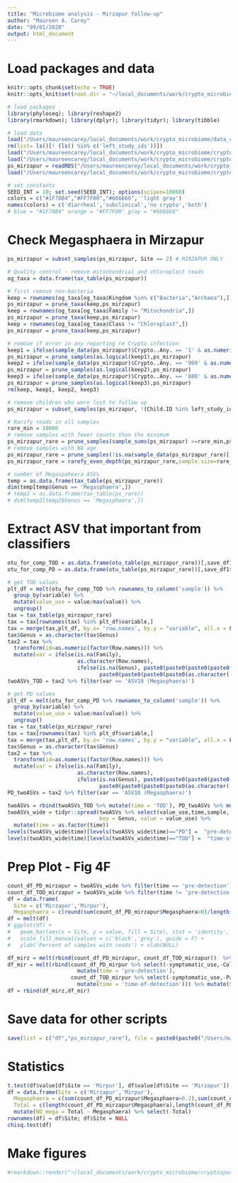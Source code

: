 ```yaml
---
title: "Microbiome analysis - Mirzapur follow-up"
author: "Maureen A. Carey"
date: "09/01/2020"
output: html_document
---
```


# Load packages and data

```r

knitr::opts_chunk$set(echo = TRUE)
knitr::opts_knit$set(root.dir = "~/local_documents/work/crypto_microbiome/cryptosporidium_microbiome/")

# load packages
library(phyloseq); library(reshape2)
library(rmarkdown); library(dplyr); library(tidyr); library(tibble)

# load data
load("/Users/maureencarey/local_documents/work/crypto_microbiome/data_cannot_be_shared/data.RData")
rm(list= ls()[! (ls() %in% c('left_study_ids'))])
load("/Users/maureencarey/local_documents/work/crypto_microbiome/cryptosporidium_microbiome/results/P3output_p2_2020_09_02.RData")
load("/Users/maureencarey/local_documents/work/crypto_microbiome/cryptosporidium_microbiome/results/P3output_p3_2020_09_02.RData")
ps_mirzapur = readRDS("/Users/maureencarey/local_documents/work/crypto_microbiome/cryptosporidium_microbiome/results/ps_2020_08_12.rds")
load("/Users/maureencarey/local_documents/work/crypto_microbiome/cryptosporidium_microbiome/results/P3output_p1_2020_09_02.RData") # load save_df1 and save_df2

# set constants
SEED_INT = 10; set.seed(SEED_INT); options(scipen=10000)
colors = c("#1F78B4","#FF7F00","#666666", 'light gray')
names(colors) = c('diarrheal','subclinical','no crypto','both')
# blue = "#1F78B4" orange = "#FF7F00" gray = "#666666"

```

# Check Megasphaera in Mirzapur

```r

ps_mirzapur = subset_samples(ps_mirzapur, Site == 2) # MIRZAPUR ONLY

# Quality control - remove mitochondrial and chloroplast reads
og_taxa = data.frame(tax_table(ps_mirzapur))

# first remove non-bacteria
keep = rownames(og_taxa[og_taxa$Kingdom %in% c("Bacteria","Archaea"),])
ps_mirzapur = prune_taxa(keep,ps_mirzapur)
keep = rownames(og_taxa[og_taxa$Family != "Mitochondria",])
ps_mirzapur = prune_taxa(keep,ps_mirzapur)
keep = rownames(og_taxa[og_taxa$Class != "Chloroplast",])
ps_mirzapur = prune_taxa(keep,ps_mirzapur)

# remove if error in any reporting re Crypto infection
keep1 = ifelse(sample_data(ps_mirzapur)$Crypto..Any. == '1' & as.numeric(sample_data(ps_mirzapur)$Clinical.type) < 3, 0, 1)
ps_mirzapur = prune_samples(as.logical(keep1),ps_mirzapur)
keep2 = ifelse(sample_data(ps_mirzapur)$Crypto..Any. == '999' & as.numeric(sample_data(ps_mirzapur)$Clinical.type) > 3, 0, 1)
ps_mirzapur = prune_samples(as.logical(keep2),ps_mirzapur)
keep3 = ifelse(sample_data(ps_mirzapur)$Crypto..Any. == '888' & as.numeric(sample_data(ps_mirzapur)$Clinical.type) > 3, 0, 1)
ps_mirzapur = prune_samples(as.logical(keep3),ps_mirzapur)
rm(keep, keep1, keep2, keep3)

# remove children who were lost to follow up
ps_mirzapur = subset_samples(ps_mirzapur, !(Child.ID %in% left_study_ids))

# Rarify reads in all samples
rare_min = 10000
# remove samples with fewer counts than the minimum
ps_mirzapur_rare = prune_samples(sample_sums(ps_mirzapur) >=rare_min,ps_mirzapur) #8 removed
# remove samples with NA age
ps_mirzapur_rare = prune_samples(!is.na(sample_data(ps_mirzapur_rare)[,"Age.in.days"])[,1],ps_mirzapur_rare) # none removed
ps_mirzapur_rare = rarefy_even_depth(ps_mirzapur_rare,sample.size=rare_min,rngseed=SEED_INT) # OTUs no longer in the dataset will be removed

# number of Megaspaheara ASVs
temp = as.data.frame(tax_table(ps_mirzapur_rare))
dim(temp[temp$Genus == 'Megasphaera',])
# temp2 = as.data.frame(tax_table(ps_rare))
# dim(temp2[temp2$Genus == 'Megasphaera',])

```

# Extract ASV that important from classifiers

```r

otu_for_comp_TOD = as.data.frame(otu_table(ps_mirzapur_rare))[,save_df1$variable]
otu_for_comp_PD = as.data.frame(otu_table(ps_mirzapur_rare))[,save_df1$variable]

# get TOD values
plt_df = melt(otu_for_comp_TOD %>% rownames_to_column('sample')) %>%
  group_by(variable) %>%
  mutate(value_use = value/max(value)) %>%
  ungroup() 
tax = tax_table(ps_mirzapur_rare)
tax = tax[rownames(tax) %in% plt_df$variable,]
tax = merge(tax,plt_df, by.x= 'row.names', by.y = "variable", all.x = F, all.y = T)
tax$Genus = as.character(tax$Genus)
tax2 = tax %>% 
  transform(id=as.numeric(factor(Row.names))) %>%
  mutate(var = ifelse(is.na(Family),
                      as.character(Row.names),
                      ifelse(is.na(Genus), paste0(paste0(paste0(paste0(as.character('ASV'),id),' ([f]'),Family),')'),
                             paste0(paste0(paste0(paste0(as.character('ASV'),id),' ('),Genus),')'))))
twoASVs_TOD = tax2 %>% filter(var == 'ASV10 (Megasphaera)')

# get PD values
plt_df = melt(otu_for_comp_PD %>% rownames_to_column('sample')) %>%
  group_by(variable) %>%
  mutate(value_use = value/max(value)) %>%
  ungroup() 
tax = tax_table(ps_mirzapur_rare)
tax = tax[rownames(tax) %in% plt_df$variable,]
tax = merge(tax,plt_df, by.x= 'row.names', by.y = "variable", all.x = F, all.y = T)
tax$Genus = as.character(tax$Genus)
tax2 = tax %>% 
  transform(id=as.numeric(factor(Row.names))) %>%
  mutate(var = ifelse(is.na(Family),
                      as.character(Row.names),
                      ifelse(is.na(Genus), paste0(paste0(paste0(paste0(as.character('ASV'),id),' ([f]'),Family),')'),
                             paste0(paste0(paste0(paste0(as.character('ASV'),id),' ('),Genus),')'))))
PD_twoASVs = tax2 %>% filter(var == 'ASV10 (Megasphaera)')

twoASVs = rbind(twoASVs_TOD %>% mutate(time = 'TOD'), PD_twoASVs %>% mutate(time = 'PD'))
twoASVs_wide = tidyr::spread(twoASVs %>% select(value_use,time,sample, Genus),
                             key = Genus, value = value_use) %>% 
  mutate(time = as.factor(time))
levels(twoASVs_wide$time)[levels(twoASVs_wide$time)=="PD"] =  "pre-detection"
levels(twoASVs_wide$time)[levels(twoASVs_wide$time)=="TOD"] =  "time-of-detection"

```

# Prep Plot - Fig 4F

```r

count_df_PD_mirzapur = twoASVs_wide %>% filter(time == 'pre-detection')
count_df_TOD_mirzapur = twoASVs_wide %>% filter(time != 'pre-detection')
df = data.frame(
  Site = c('Mirzapur','Mirpur'),
  Megasphaera = c(round(sum(count_df_PD_mirzapur$Megasphaera>0)/length(count_df_PD_mirzapur$Megasphaera),4)*100, round(sum(count_df_PD_mirpur$Megasphaera>0)/length(count_df_PD_mirpur$Megasphaera),4)*100))
df = melt(df)
# ggplot(df) + 
#   geom_bar(aes(x = Site, y = value, fill = Site), stat = 'identity', position = "dodge") + 
#   scale_fill_manual(values = c('black','grey'), guide = F) +
#   ylab('Percent of samples with reads') + xlab(NULL)

df_mirz = melt(rbind(count_df_PD_mirzapur, count_df_TOD_mirzapur))  %>% mutate(Site = 'Mirzapur')
df_mir = melt(rbind(count_df_PD_mirpur %>% select(-symptomatic_use,-Collinsella,-`symptomatic?`) %>% 
                      mutate(time = 'pre-detection'), 
                    count_df_TOD_mirpur %>% select(-symptomatic_use,-Parabacteroides,-`symptomatic?`) %>% 
                      mutate(time = 'time-of-detection'))) %>% mutate(Site = 'Mirpur')
df = rbind(df_mirz,df_mir)

```


# Save data for other scripts

```r

save(list = c("df","ps_mirzapur_rare"), file = paste0(paste0("/Users/maureencarey/local_documents/work/crypto_microbiome/cryptosporidium_microbiome/results/P5output_plot_" , format(Sys.time(), "%Y_%m_%d")),".RData"))

```

# Statistics

```r

t.test(df$value[df$Site == 'Mirpur'], df$value[df$Site == 'Mirzapur'])
df = data.frame(Site = c('Mirzapur','Mirpur'),
  Megasphaera = c(sum(count_df_PD_mirzapur$Megasphaera>0.2),sum(count_df_PD_mirpur$Megasphaera>0.2)),
  Total = c(length(count_df_PD_mirzapur$Megasphaera),length(count_df_PD_mirpur$Megasphaera))) %>% 
  mutate(NO_mega = Total - Megasphaera) %>% select(-Total)
rownames(df) = df$Site; df$Site = NULL
chisq.test(df)

```

# Make figures

```r

#rmarkdown::render("~/local_documents/work/crypto_microbiome/cryptosporidium_microbiome/code/R_markdown/P5_mirzapur_analysis_figures.Rmd")

```
